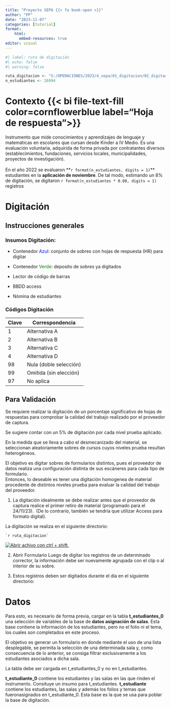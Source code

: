 ```yaml
---
title: "Proyecto SEPA {{< fa book-open >}}"
author: "PP"
date: "2023-11-07"
categories: [tutorial]
format: 
    html:
      embed-resources: true
editor: visual
---
```


```r
#| label: ruta de digitación
#| echo: false
#| warning: false

ruta_digitacion <- "S:/OPERACIONES/2023/4_sepa/01_digitacion/02_digitacion/"
n_estudiantes <- 26994

```

# Contexto {{< bi file-text-fill color=cornflowerblue label="Hoja de respuesta">}}

Instrumento que mide conocimientos y aprendizajes de lenguaje y matemáticas en escolares que cursan desde Kínder a IV Medio. Es una evaluación voluntaria, adquirida de forma privada por contratantes diversos (establecimientos, fundaciones, servicios locales, municipalidades, proyectos de investigación).\
\
En el año 2022 se evaluaron \*\*`r format(n_estudiantes, digits = 1)`\*\* estudiantes en la **aplicación de noviembre**. De tal modo, estimando un 8% de digitación, se digitaron `r format(n_estudiantes * 0.08, digits = 1)` registros

# Digitación

## Instrucciones generales

### Insumos Digitación:

-   Contenedor [Azul]{style="color:blue;"}: conjunto de sobres con hojas de respuesta (HR) para digitar

-   Contenedor [Verde]{style="color:green;"}: deposito de sobres ya digitados

-   Lector de código de barras

-   BBDD access

-   Nómina de estudiantes

### Códigos Digitación

| Clave | Correspondencia        |
|-------|------------------------|
| 1     | Alternativa A          |
| 2     | Alternativa B          |
| 3     | Alternativa C          |
| 4     | Alternativa D          |
| 98    | Nula (doble selección) |
| 99    | Omitida (sin elección) |
| 97    | No aplica              |

## Para Validación

Se requiere realizar la digitación de un porcentaje significativo de hojas de respuestas para comprobar la calidad del trabajo realizado por el proveedor de captura.

::: {.callout-tip title="Sugerencia"}
Se sugiere contar con un 5% de digitación por cada nivel prueba aplicado.
:::

En la medida que se lleva a cabo el desmecanizado del material, se seleccionan aleatoriamente sobres de cursos cuyos niveles prueba resultan heterogéneos.

::: callout-important
El objetivo es digitar sobres de formularios distintos, pues el proveedor de datos realiza una configuración distinta de sus escáneres para cada tipo de formulario.\
Entonces, lo deseable es tener una digitación homogenea de material procedente de distintos niveles prueba para evaluar la calidad del trabajo del proveedor.
:::

1.  La digitación idealmente se debe realizar antes que el proveedor de captura realice el primer retiro de material (programado para el 24/11/23).  (De lo contrario, también se tendría que utilizar Access para formato digital).

La digitación se realiza en el siguiente directorio:

::: border
```         
`r ruta_digitacion`
```
:::

[![Abrir achivo con ctrl + shift.](imagenes/gif_dig.gif){fig-align="center"}](S:/OPERACIONES/2023/2_ece/t2/01_prueba/)

2.  Abrir Formulario Luego de digitar los registros de un determinado corrector, la información debe ser nuevamente agrupada con el clip o al interior de su sobre.

3.  Estos registros deben ser digitados durante el día en el siguiente directorio:

# Datos

Para esto, es necesario de forma previa, cargar en la tabla **t_estudiantes_0** una selección de variables de la base de **datos asignación de salas**. Esta base contiene la información de los estudiantes, pero no el folio ni el tema, los cuales son completados en este proceso.

El objetivo es generar un formulario en donde mediante el uso de una lista desplegable, se permita la selección de una determinada sala y, como consecuencia de lo anterior, se consiga filtrar exclusivamente a los estudiantes asociados a dicha sala.

::: {.callout-important title="Importante"}
La tabla debe ser cargada en t_estudiantes_0 y no en t_estudiantes.

**t_estudiante_0** contiene los estudiantes y las salas en las que rinden el instrumento. Consituye un insumo para t_estudiantes. **t_estudiante** contiene los estudiantes, las salas y además los folios y temas que fueronasignados en t_estudiante_0. Esta base es la que se usa para poblar la base de digitación.
:::

